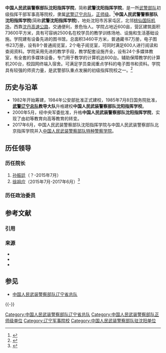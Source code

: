 {{高校
|名称    =中国人民武装警察部队沈阳指挥学院
|外文名  =
|图像    =
|图像说明=[[中华人民共和国人民警察警徽|中华人民共和国人民警察警徽]]<sub>（83式）</sub>
|校训    =
|建校    =1985年7月8日
|闭校    =2017年6月29日
|类型    =武警军事高校
|校长    =
|院长    =？
|头衔    =政委
|头衔者 =？
|书记    =
|教师    =
|职工    =
|学生    =
|地址    ={{CHN}}[[辽宁省|辽宁省]][[沈阳市|沈阳市]][[苏家屯区|苏家屯区]]
|校园环境=
|面积    =近600亩
|代表色  =
|隶属    =[[武警辽宁总队|武警辽宁总队]]
|邮编    =
|电话    =
|网站    =
|标志    =
|脚注    =
}}

'''中国人民武装警察部队沈阳指挥学院'''，简称'''武警沈阳指挥学院'''，是一所[[武警部队|武警部队]]初级指挥干部军事高等院校，隶属[[武警辽宁总队|武警辽宁总队]]，[[正师级|正师级]]。<ref>{{Cite web |url=http://www.allzg.com/n52514c628.aspx |title=武警院校介绍：武警沈阳指挥学院 |accessdate=2011-03-10 |archive-date=2008-05-17 |archive-url=https://web.archive.org/web/20080517043953/http://www.allzg.com/n52514c628.aspx |dead-url=no }}</ref>'''中国人民武警警察部队沈阳指挥学院'''(简称'''武警沈阳指挥学院''')，地处沈阳市苏家屯区，北邻[[桃仙国际机场|桃仙国际机场]]，西靠[[沈丹高速公路|沈丹高速公路]]，交通便利，景色怡人。学院占地近600亩，营区建筑面积73600平方米，具有可容纳2500名在校学员的教学训练场地、设施和生活基础设施。学院建有设备先进的图书馆，总面积3460平方米，普通藏书7万册，电子图书23万册，设有8个普通阅览室，2个电子阅览室，可同时满足600人进行阅读和查阅资料。学院采用先进的教学手段，教学配套设施齐全，设有24个多媒体教室，有全套的多媒体设备，专门用于教学的计算机达600台。辅助保障教学的计算机200台，校园网终端入宿舍。可满足学员查阅重点学科的电子图书和资料。学院具有较强的师资力量，是武警部队重点发展的初级指挥院校之一。<ref>{{Cite web |url=http://www.mod.gov.cn/service/2008-06/10/content_4085861.htm |title=武警沈阳指挥学院--国防部网站 |accessdate=2014-02-14 |archive-date=2016-03-04 |archive-url=https://web.archive.org/web/20160304211958/http://www.mod.gov.cn/service/2008-06/10/content_4085861.htm |dead-url=no }}</ref>

== 历史与沿革 ==
*1982年开始筹建，1984年公安部批准正式建校，1985年7月8日国务院批准，'''[[武警辽宁总队|武警辽宁总队]]教导大队'''升格建校'''中国人民武装警察部队沈阳指挥学校'''。
*2000年5月，经中央军委批准，升格'''中国人民武装警察部队沈阳指挥学院'''，实现了由初等教育向高等教育的转变。
*2017年6月，中国人民武装警察部队沈阳指挥学院与中国人民武装警察部队北京指挥学院并入[[中国人民武装警察部队特种警察学院|中国人民武装警察部队特种警察学院]]。

==历任领导==
===历任院长===
# [[孙振廷|孙振廷]]（？-2015年7月）
# [[徐祖应|徐祖应]]（2015年7月-2017年6月）<ref>{{cite web|title=武警警官学院主官调整 张量栋任院长|url=http://renshi.people.com.cn/n/2015/0715/c139617-27307430.html|publisher=人民网|accessdate=2016-09-05|archive-date=2020-11-04|archive-url=https://web.archive.org/web/20201104150609/http://renshi.people.com.cn/n/2015/0715/c139617-27307430.html|dead-url=no}}</ref>

===历任政治委员===

== 参考文献 ==
=== 引用 ===
{{Reflist|30em}}

=== 来源 ===
{{refbegin}}
* {{cite news |authors=董江、李振宇 |title=武警沈阳指挥学院做好暑期学员管控工作 |url=http://news.sohu.com/20100725/n273742069.shtml |newspaper=[[解放军报|解放军报]] |date=2010-07-25 |accessdate=2011-03-10 |archive-date=2019-09-17 |archive-url=https://web.archive.org/web/20190917225827/http://news.sohu.com/20100725/n273742069.shtml |dead-url=no }}
* {{cite news |author=郝峥岫 |title=武警沈阳指挥学院加强机关干部业务考核 |url=http://mil.news.sina.com.cn/2011-01-16/0711628363.html |newspaper=解放军报 |date=2011-01-16 |accessdate=2011-03-10 |archive-date=2019-09-17 |archive-url=https://web.archive.org/web/20190917171044/http://mil.news.sina.com.cn/2011-01-16/0711628363.html |dead-url=no }}
* {{cite news |author=李振宇 |title=武警沈阳指挥学院提升士官科学文化素质 |url=http://news.163.com/10/0829/07/6F84M64Q00014AED.html |newspaper=解放军报 |date=2010-08-29 |access-date=2011-03-10 |archive-url=https://web.archive.org/web/20170513163205/http://news.163.com/10/0829/07/6F84M64Q00014AED.html |archive-date=2017-05-13 |dead-url=yes }}
{{refend}}

== 参见 ==
* [[中国人民武装警察部队辽宁省总队|中国人民武装警察部队辽宁省总队]]

{{-}}
{{武警院校}}

[[Category:中国人民武装警察部队辽宁省总队|Category:中国人民武装警察部队辽宁省总队]]
[[Category:中国人民武装警察部队正师级单位|Category:中国人民武装警察部队正师级单位]]
[[Category:辽宁军事院校|Category:辽宁军事院校]]
[[Category:中国人民武装警察部队驻沈阳单位|Category:中国人民武装警察部队驻沈阳单位]]